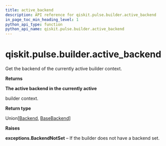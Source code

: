 ```yaml
---
title: active_backend
description: API reference for qiskit.pulse.builder.active_backend
in_page_toc_min_heading_level: 1
python_api_type: function
python_api_name: qiskit.pulse.builder.active_backend
---
```


# qiskit.pulse.builder.active\_backend

<Function id="qiskit.pulse.builder.active_backend" name="active_backend" isDedicatedPage={true} github="https://github.com/qiskit/qiskit/tree/stable/0.17/qiskit/pulse/builder.py" signature="active_backend()">
  Get the backend of the currently active builder context.

  **Returns**

  **The active backend in the currently active**

  builder context.

  **Return type**

  Union\[[Backend](qiskit.providers.Backend "qiskit.providers.Backend"), [BaseBackend](qiskit.providers.BaseBackend "qiskit.providers.BaseBackend")]

  **Raises**

  **exceptions.BackendNotSet** – If the builder does not have a backend set.
</Function>

